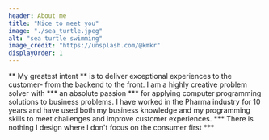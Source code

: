 ```yaml
---
header: About me
title: "Nice to meet you"
image: "./sea_turtle.jpeg"
alt: "sea turtle swimming"
image_credit: "https://unsplash.com/@kmkr"
displayOrder: 1
---
```


** My greatest intent ** is to deliver exceptional experiences to the customer- from the backend to the front.  I am a highly creative problem solver with *** an absolute passion *** for applying computer programming solutions to business problems. I have worked in the Pharma industry for 10 years and have used both my business knowledge and my programming skills to meet challenges and improve customer experiences. 
*** There is nothing I design where I don't focus on the consumer first ***

